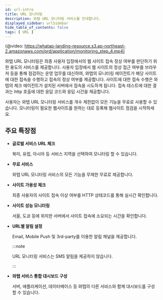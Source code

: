 ```yaml
---
id: url-intro
title: URL 모니터링
description: 와탭 URL 모니터링 서비스를 안내합니다.
displayed_sidebar: urlSidebar
hide_table_of_contents: false
tags: [ URL ]
---
```


{@video: https://whatap-landing-resource.s3.ap-northeast-2.amazonaws.com/prd/application/monitoring_step_4.mp4}

와탭 URL 모니터링은 최종 사용자 입장에서의 웹 사이트 접속 정상 여부를 판단하기 위한 용도의 서비스를 제공합니다. 사용자 입장에서 웹 사이트의 정상 접근 여부를 브라우저 등을 통해 점검하는 운영 업무를 대신하여, 와탭의 모니터링 에이전트가 해당 사이트에 대한 접속을 수행하고 접속의 정상 여부를 제공합니다. 사이트에 대한 접속 수행은 와탭의 체크 에이전트가 설치된 서버에서 접속을 시도하게 됩니다. 접속 테스트에 대한 결과는 http 호출에 대한 응답 코드와 응답 시간을 제공합니다. 

사용자는 와탭 URL 모니터링 서비스를 개수 제한없이 모든 기능을 무료로 사용할 수 있습니다. 모니터링이 필요한 웹사이트를 원하는 대로 등록해 웹사이트 점검을 시작하세요. 

## 주요 특장점

* **글로벌 서비스 URL 체크**

  북미, 유럽, 아시아 등 서비스 지역을 선택하여 모니터링 할 수 있습니다.

* **무료 서비스**

  와탭 URL 모니터링 서비스의 모든 기능을 무제한 무료로 제공합니다.

* **사이트 가용성 체크**

  최종 사용자의 사이트 접속 이상 여부를 HTTP 상태코드를 통해 실시간 확인합니다.

* **사이트 성능 모니터링**

  서울, 도쿄 등에 위치한 서버에서 사이트 접속에 소요되는 시간을 확인합니다.

* **URL별 알림 설정**

  Email, Mobile Push 및 3rd-party를 이용한 알림 채널을 제공합니다.

  :::note

  URL 모니터링 서비스는 SMS 알림을 제공하지 않습니다.
  
  :::

* **와탭 서비스 통합 대시보드 구성**

  서버, 애플리케이션, 데이터베이스 등 와탭의 다른 서비스와 함께 대시보드를 구성할 수 있습니다.         
